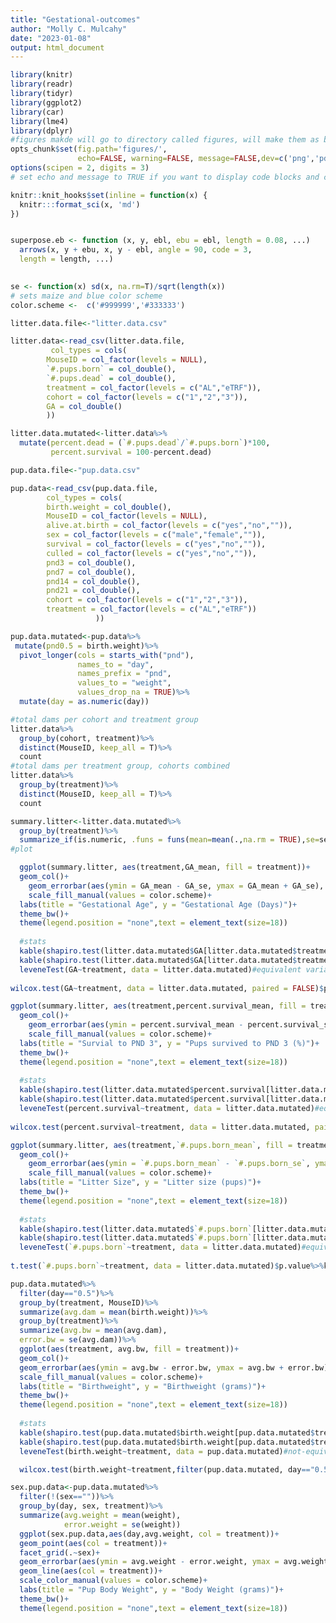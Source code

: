 ```yaml
---
title: "Gestational-outcomes"
author: "Molly C. Mulcahy"
date: "2023-01-08"
output: html_document
---
```


```r
library(knitr)
library(readr)
library(tidyr)
library(ggplot2)
library(car)
library(lme4)
library(dplyr)
#figures makde will go to directory called figures, will make them as both png and pdf files 
opts_chunk$set(fig.path='figures/',
               echo=FALSE, warning=FALSE, message=FALSE,dev=c('png','pdf'))
options(scipen = 2, digits = 3)
# set echo and message to TRUE if you want to display code blocks and code output respectively

knitr::knit_hooks$set(inline = function(x) {
  knitr:::format_sci(x, 'md')
})


superpose.eb <- function (x, y, ebl, ebu = ebl, length = 0.08, ...)
  arrows(x, y + ebu, x, y - ebl, angle = 90, code = 3,
  length = length, ...)

  
se <- function(x) sd(x, na.rm=T)/sqrt(length(x))
# sets maize and blue color scheme
color.scheme <-  c('#999999','#333333')
```

```r
litter.data.file<-"litter.data.csv"

litter.data<-read_csv(litter.data.file,
         col_types = cols(
        MouseID = col_factor(levels = NULL),
        `#.pups.born` = col_double(),
        `#.pups.dead` = col_double(),
        treatment = col_factor(levels = c("AL","eTRF")),
        cohort = col_factor(levels = c("1","2","3")),
        GA = col_double()
        ))

litter.data.mutated<-litter.data%>%
  mutate(percent.dead = (`#.pups.dead`/`#.pups.born`)*100,
         percent.survival = 100-percent.dead)

pup.data.file<-"pup.data.csv"

pup.data<-read_csv(pup.data.file,
        col_types = cols(
        birth.weight = col_double(),
        MouseID = col_factor(levels = NULL),
        alive.at.birth = col_factor(levels = c("yes","no","")),
        sex = col_factor(levels = c("male","female","")),
        survival = col_factor(levels = c("yes","no","")),
        culled = col_factor(levels = c("yes","no","")),
        pnd3 = col_double(),
        pnd7 = col_double(),
        pnd14 = col_double(),
        pnd21 = col_double(),
        cohort = col_factor(levels = c("1","2","3")),
        treatment = col_factor(levels = c("AL","eTRF"))
                   ))

pup.data.mutated<-pup.data%>%
 mutate(pnd0.5 = birth.weight)%>%
  pivot_longer(cols = starts_with("pnd"),
               names_to = "day",
               names_prefix = "pnd",
               values_to = "weight",
               values_drop_na = TRUE)%>%
  mutate(day = as.numeric(day))
```

```r
#total dams per cohort and treatment group
litter.data%>%
  group_by(cohort, treatment)%>%
  distinct(MouseID, keep_all = T)%>%
  count
#total dams per treatment group, cohorts combined
litter.data%>%
  group_by(treatment)%>%
  distinct(MouseID, keep_all = T)%>%
  count
```

```r
summary.litter<-litter.data.mutated%>%
  group_by(treatment)%>%
  summarize_if(is.numeric, .funs = funs(mean=mean(.,na.rm = TRUE),se=se, n=length))
#plot

  ggplot(summary.litter, aes(treatment,GA_mean, fill = treatment))+
  geom_col()+
    geom_errorbar(aes(ymin = GA_mean - GA_se, ymax = GA_mean + GA_se), width = 0.3)+
    scale_fill_manual(values = color.scheme)+
  labs(title = "Gestational Age", y = "Gestational Age (Days)")+
  theme_bw()+
  theme(legend.position = "none",text = element_text(size=18))
  
  #stats
  kable(shapiro.test(litter.data.mutated$GA[litter.data.mutated$treatment=="AL"])$p.value)#not normal
  kable(shapiro.test(litter.data.mutated$GA[litter.data.mutated$treatment=="eTRF"])$p.value)#normal
  leveneTest(GA~treatment, data = litter.data.mutated)#equivalent variance
  
wilcox.test(GA~treatment, data = litter.data.mutated, paired = FALSE)$p.value%>%kable
```


```r
ggplot(summary.litter, aes(treatment,percent.survival_mean, fill = treatment))+
  geom_col()+
    geom_errorbar(aes(ymin = percent.survival_mean - percent.survival_se, ymax = percent.survival_mean + percent.survival_se), width = 0.3)+
    scale_fill_manual(values = color.scheme)+
  labs(title = "Survial to PND 3", y = "Pups survived to PND 3 (%)")+
  theme_bw()+
  theme(legend.position = "none",text = element_text(size=18))
  
  #stats
  kable(shapiro.test(litter.data.mutated$percent.survival[litter.data.mutated$treatment=="AL"])$p.value)#not normal
  kable(shapiro.test(litter.data.mutated$percent.survival[litter.data.mutated$treatment=="eTRF"])$p.value)# not normal
  leveneTest(percent.survival~treatment, data = litter.data.mutated)#equivalent variance
  
wilcox.test(percent.survival~treatment, data = litter.data.mutated, paired = FALSE)$p.value%>%kable
```

```r
ggplot(summary.litter, aes(treatment,`#.pups.born_mean`, fill = treatment))+
  geom_col()+
    geom_errorbar(aes(ymin = `#.pups.born_mean` - `#.pups.born_se`, ymax = `#.pups.born_mean` + `#.pups.born_se`), width = 0.3)+
    scale_fill_manual(values = color.scheme)+
  labs(title = "Litter Size", y = "Litter size (pups)")+
  theme_bw()+
  theme(legend.position = "none",text = element_text(size=18))
  
  #stats
  kable(shapiro.test(litter.data.mutated$`#.pups.born`[litter.data.mutated$treatment=="AL"])$p.value)#normal
  kable(shapiro.test(litter.data.mutated$`#.pups.born`[litter.data.mutated$treatment=="eTRF"])$p.value)#normal
  leveneTest(`#.pups.born`~treatment, data = litter.data.mutated)#equivalent variance
  
t.test(`#.pups.born`~treatment, data = litter.data.mutated)$p.value%>%kable
```

```r
pup.data.mutated%>%
  filter(day=="0.5")%>%
  group_by(treatment, MouseID)%>%
  summarize(avg.dam = mean(birth.weight))%>%
  group_by(treatment)%>%
  summarize(avg.bw = mean(avg.dam),
  error.bw = se(avg.dam))%>%
  ggplot(aes(treatment, avg.bw, fill = treatment))+
  geom_col()+
  geom_errorbar(aes(ymin = avg.bw - error.bw, ymax = avg.bw + error.bw), width = 0.3)+
  scale_fill_manual(values = color.scheme)+
  labs(title = "Birthweight", y = "Birthweight (grams)")+
  theme_bw()+
  theme(legend.position = "none",text = element_text(size=18))
  
  #stats
  kable(shapiro.test(pup.data.mutated$birth.weight[pup.data.mutated$treatment=="AL"])$p.value)# not normal
  kable(shapiro.test(pup.data.mutated$birth.weight[pup.data.mutated$treatment=="eTRF"])$p.value)#not normal
  leveneTest(birth.weight~treatment, data = pup.data.mutated)#not-equivalent variance

  wilcox.test(birth.weight~treatment,filter(pup.data.mutated, day=="0.5"), paired = FALSE)$p.value
```

```r
sex.pup.data<-pup.data.mutated%>%
  filter(!(sex==""))%>%
  group_by(day, sex, treatment)%>%
  summarize(avg.weight = mean(weight),
            error.weight = se(weight))
  ggplot(sex.pup.data,aes(day,avg.weight, col = treatment))+
  geom_point(aes(col = treatment))+
  facet_grid(.~sex)+
  geom_errorbar(aes(ymin = avg.weight - error.weight, ymax = avg.weight + error.weight), width =0.3)+
  geom_line(aes(col = treatment))+
  scale_color_manual(values = color.scheme)+
  labs(title = "Pup Body Weight", y = "Body Weight (grams)")+
  theme_bw()+
  theme(legend.position = "none",text = element_text(size=18))

```
